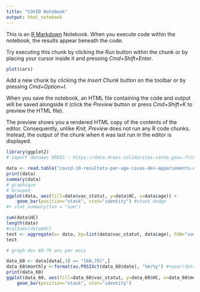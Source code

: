 ```yaml
---
title: "COVID Notebook"
output: html_notebook
---
```


This is an [R Markdown](http://rmarkdown.rstudio.com) Notebook. When you execute code within the notebook, the results appear beneath the code. 

Try executing this chunk by clicking the *Run* button within the chunk or by placing your cursor inside it and pressing *Cmd+Shift+Enter*. 

```r
plot(cars)
```

Add a new chunk by clicking the *Insert Chunk* button on the toolbar or by pressing *Cmd+Option+I*.

When you save the notebook, an HTML file containing the code and output will be saved alongside it (click the *Preview* button or press *Cmd+Shift+K* to preview the HTML file). 

The preview shows you a rendered HTML copy of the contents of the editor. Consequently, unlike *Knit*, *Preview* does not run any R code chunks. Instead, the output of the chunk when it was last run in the editor is displayed.

```r
library(ggplot2)
# import données DREES : https://data.drees.solidarites-sante.gouv.fr/explore/?sort=modified&exclude.keyword=priv%C3%A9

data <- read.table("covid-19-resultats-par-age-issus-des-appariements-entre-si-vic-si-dep-et-vac-si.csv", sep=";", header=TRUE)
print(data)
summary(data)
# graphique
# Grouped
ggplot(data, aes(fill=data$vac_statut, y=data$HC, x=data$age)) + 
    geom_bar(position="stack", stat="identity") #stack dodge
#+ stat_summary(fun = "sum")
```

```r
sum(data$HC)
length(data)
#colSums(data$HC)
test <- aggregate(x= data, by=list(data$vac_statut, data$age), FUN="sum")
test
```
```r
# graph des 60-79 ans par mois

data_60 <- data[data[,3] == "[60,79]",]
data_60$monthly <-format(as.POSIXct(data_60$date), "%m/%y") #+year(data$date)
print(data_60)
ggplot(data_60, aes(fill=data_60$vac_statut, y=data_60$HC, x=data_60$monthly)) + 
    geom_bar(position="stack", stat="identity")
```






